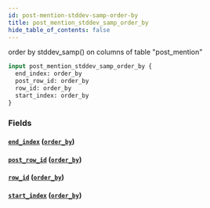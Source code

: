 ```yaml
---
id: post-mention-stddev-samp-order-by
title: post_mention_stddev_samp_order_by
hide_table_of_contents: false
---
```


order by stddev_samp() on columns of table "post_mention"

```graphql
input post_mention_stddev_samp_order_by {
  end_index: order_by
  post_row_id: order_by
  row_id: order_by
  start_index: order_by
}
```

### Fields

#### [`end_index`](#) ([`order_by`](../enums/order-by))

#### [`post_row_id`](#) ([`order_by`](../enums/order-by))

#### [`row_id`](#) ([`order_by`](../enums/order-by))

#### [`start_index`](#) ([`order_by`](../enums/order-by))
